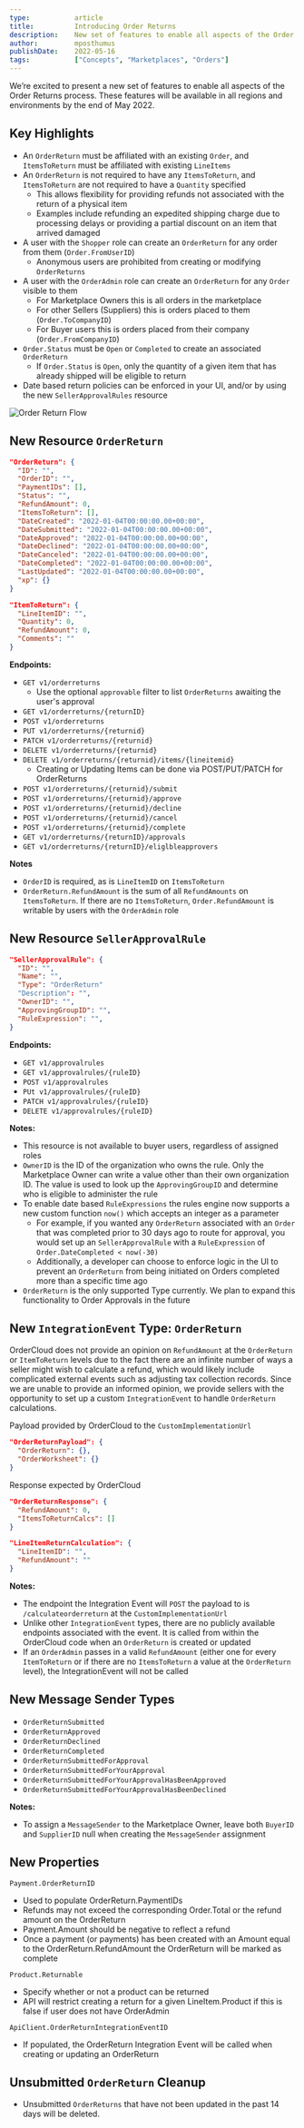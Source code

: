 ```yaml
---
type:           article
title:          Introducing Order Returns
description:    New set of features to enable all aspects of the Order Returns process.
author:         mposthumus
publishDate:    2022-05-16    
tags:           ["Concepts", "Marketplaces", "Orders"]
---
```


We’re excited to present a new set of features to enable all aspects of the Order Returns process. These features will be available in all regions and environments by the end of May 2022.

## Key Highlights
- An `OrderReturn` must be affiliated with an existing `Order`, and `ItemsToReturn` must be affiliated with existing `LineItems`
- An `OrderReturn` is not required to have any `ItemsToReturn`, and `ItemsToReturn` are not required to have a `Quantity` specified 
   - This allows flexibility for providing refunds not associated with the return of a physical item
   - Examples include refunding an expedited shipping charge due to processing delays or providing a partial discount on an item that arrived damaged 
- A user with the `Shopper` role can create an `OrderReturn` for any order from them (`Order.FromUserID`)
   - Anonymous users are prohibited from creating or modifying `OrderReturns`
- A user with the `OrderAdmin` role can create an `OrderReturn` for any `Order` visible to them
   - For Marketplace Owners this is all orders in the marketplace 
   - For other Sellers (Suppliers) this is orders placed to them (`Order.ToCompanyID`)
   - For Buyer users this is orders placed from their company (`Order.FromCompanyID`)
- `Order.Status` must be `Open` or `Completed` to create an associated `OrderReturn`
   - If `Order.Status` is `Open`, only the quantity of a given item that has already shipped will be eligible to return
- Date based return policies can be enforced in your UI, and/or by using the new `SellerApprovalRules` resource

![Order Return Flow](/images/knowledge-base/inline/order-returns/order-return-flow.png)

## New Resource `OrderReturn`

```json
"OrderReturn": {
  "ID": "",
  "OrderID": "",
  "PaymentIDs": [],
  "Status": "",
  "RefundAmount": 0,
  "ItemsToReturn": [],
  "DateCreated": "2022-01-04T00:00:00.00+00:00",
  "DateSubmitted": "2022-01-04T00:00:00.00+00:00",
  "DateApproved": "2022-01-04T00:00:00.00+00:00",
  "DateDeclined": "2022-01-04T00:00:00.00+00:00",
  "DateCanceled": "2022-01-04T00:00:00.00+00:00",
  "DateCompleted": "2022-01-04T00:00:00.00+00:00",
  "LastUpdated": "2022-01-04T00:00:00.00+00:00",
  "xp": {}
}

"ItemToReturn": {
  "LineItemID": "",
  "Quantity": 0,
  "RefundAmount": 0,
  "Comments": ""
}
```

**Endpoints:**
- `GET v1/orderreturns`
   - Use the optional `approvable` filter to list `OrderReturns` awaiting the user's approval 
- `GET v1/orderreturns/{returnID}`
- `POST v1/orderreturns`
- `PUT v1/orderreturns/{returnid}`
- `PATCH v1/orderreturns/{returnid}`
- `DELETE v1/orderreturns/{returnid}`
- `DELETE v1/orderreturns/{returnid}/items/{lineitemid}`
   - Creating or Updating Items can be done via POST/PUT/PATCH for OrderReturns
- `POST v1/orderreturns/{returnid}/submit`
- `POST v1/orderreturns/{returnid}/approve`
- `POST v1/orderreturns/{returnid}/decline`
- `POST v1/orderreturns/{returnid}/cancel`
- `POST v1/orderreturns/{returnid}/complete`
- `GET v1/orderreturns/{returnID}/approvals`
- `GET v1/orderreturns/{returnID}/eliglbleapprovers`

**Notes**
- `OrderID` is required, as is `LineItemID` on `ItemsToReturn`
- `OrderReturn.RefundAmount` is the sum of all `RefundAmounts` on `ItemsToReturn`. If there are no `ItemsToReturn`, `Order.RefundAmount` is writable by users with the `OrderAdmin` role

## New Resource `SellerApprovalRule`

```json
"SellerApprovalRule": {
  "ID": "",
  "Name": "",
  "Type": "OrderReturn"
  "Description": "",
  "OwnerID": "",
  "ApprovingGroupID": "",
  "RuleExpression": "",
}
```
**Endpoints:**
- `GET v1/approvalrules`
- `GET v1/approvalrules/{ruleID}`
- `POST v1/approvalrules`
- `PUt v1/approvalrules/{ruleID}`
- `PATCH v1/approvalrules/{ruleID}`
- `DELETE v1/approvalrules/{ruleID}`

**Notes:**
- This resource is not available to buyer users, regardless of assigned roles
- `OwnerID` is the ID of the organization who owns the rule. Only the Marketplace Owner can write a value other than their own organization ID. The value is used to look up the `ApprovingGroupID` and determine who is eligible to administer the rule
- To enable date based `RuleExpressions` the rules engine now supports a new custom function `now()` which accepts an integer as a parameter
   - For example, if you wanted any `OrderReturn` associated with an `Order` that was completed prior to 30 days ago to route for approval, you would set up an `SellerApprovalRule` with a `RuleExpression` of `Order.DateCompleted < now(-30)`
   - Additionally, a developer can choose to enforce logic in the UI to prevent an `OrderReturn` from being initiated on Orders completed more than a specific time ago
- `OrderReturn` is the only supported Type currently. We plan to expand this functionality to Order Approvals in the future

## New `IntegrationEvent` Type: `OrderReturn`
OrderCloud does not provide an opinion on `RefundAmount` at the `OrderReturn` or `ItemToReturn` levels due to the fact there are an infinite number of ways a seller might wish to calculate a refund, which would likely include complicated external events such as adjusting tax collection records. Since we are unable to provide an informed opinion, we provide sellers with the opportunity to set up a custom `IntegrationEvent` to handle `OrderReturn` calculations.

Payload provided by OrderCloud to the `CustomImplementationUrl`

```json
"OrderReturnPayload": {
  "OrderReturn": {},
  "OrderWorksheet": {}
}
```
Response expected by OrderCloud

```json
"OrderReturnResponse": {
  "RefundAmount": 0,
  "ItemsToReturnCalcs": []
}

"LineItemReturnCalculation": {
  "LineItemID": "",
  "RefundAmount": ""
}
```
**Notes:**
- The endpoint the Integration Event will `POST` the payload to is `/calculateorderreturn` at the `CustomImplementationUrl`
- Unlike other `IntegrationEvent` types, there are no publicly available endpoints associated with the event. It is called from within the OrderCloud code when an `OrderReturn` is created or updated
- If an `OrderAdmin` passes in a valid `RefundAmount` (either one for every `ItemToReturn` or if there are no `ItemsToReturn` a value at the `OrderReturn` level), the IntegrationEvent will not be called

## New Message Sender Types
- `OrderReturnSubmitted`
- `OrderReturnApproved`
- `OrderReturnDeclined`
- `OrderReturnCompleted`
- `OrderReturnSubmittedForApproval`
- `OrderReturnSubmittedForYourApproval`
- `OrderReturnSubmittedForYourApprovalHasBeenApproved`
- `OrderReturnSubmittedForYourApprovalHasBeenDeclined`

**Notes:**
- To assign a `MessageSender` to the Marketplace Owner, leave both `BuyerID` and `SupplierID` null when creating the `MessageSender` assignment

## New Properties

`Payment.OrderReturnID`
- Used to populate OrderReturn.PaymentIDs
- Refunds may not exceed the corresponding Order.Total or the refund amount on the OrderReturn
- Payment.Amount should be negative to reflect a refund
- Once a payment (or payments) has been created with an Amount equal to the OrderReturn.RefundAmount the OrderReturn will be marked as complete

`Product.Returnable`
- Specify whether or not a product can be returned
- API will restrict creating a return for a given LineItem.Product if this is false if user does not have OrderAdmin

`ApiClient.OrderReturnIntegrationEventID`
- If populated, the OrderReturn Integration Event will be called when creating or updating an OrderReturn

## Unsubmitted `OrderReturn` Cleanup
- Unsubmitted `OrderReturns` that have not been updated in the past 14 days will be deleted.
